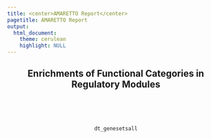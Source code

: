 ```yaml
---
title: <center>AMARETTO Report</center>
pagetitle: AMARETTO Report
output: 
  html_document:
    theme: cerulean
    highlight: NULL
---
```

<style>
  .main-container {
    max-width:  100% !important;
    padding-right: 1% !important;
    padding-left: 1% !important;
    margin-right: 1% !important;
    margin-left: 1% !important;
    table-layout: fixed !important;
  }
</style>

<center>

## Enrichments of Functional Categories in Regulatory Modules
<br><br><br>
```r
dt_genesetsall
```
<br><br><br>

</center>
